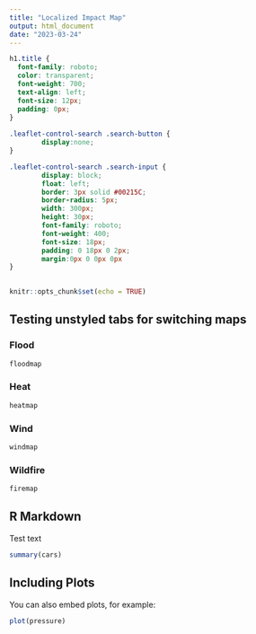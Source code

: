 ```yaml
---
title: "Localized Impact Map"
output: html_document
date: "2023-03-24"
---
```


<link href="https://fonts.googleapis.com/css2?family=Roboto:wght@100;300;400;500;700;900&display=swap" rel="stylesheet">


```css

h1.title {
  font-family: roboto;
  color: transparent;
  font-weight: 700;
  text-align: left;
  font-size: 12px;
  padding: 0px;
}
    
.leaflet-control-search .search-button {
        display:none;
}

.leaflet-control-search .search-input {
        display: block;
        float: left;
        border: 3px solid #00215C;
        border-radius: 5px;
        width: 300px;
        height: 30px;
        font-family: roboto;
        font-weight: 400;
        font-size: 18px;
        padding: 0 18px 0 2px;
        margin:0px 0 0px 0px
}
    
```

<style>
  .nav-pills>li>a:hover, .nav-pills>li>a:focus, .nav-pills>li.active>a,     .nav-pills>li.active>a:hover, .nav-pills>li.active>a:focus{
     background-color: #006400;
     }
</style>

```r
knitr::opts_chunk$set(echo = TRUE)
```

## Testing unstyled tabs for switching maps {.tabset .tabset-pills}

### Flood
```r
floodmap
```

### Heat
```r
heatmap
```

### Wind
```r
windmap
```

### Wildfire
```r
firemap
```

## {-}




## R Markdown

Test text

```r
summary(cars)
```

## Including Plots

You can also embed plots, for example:

```r
plot(pressure)
```

